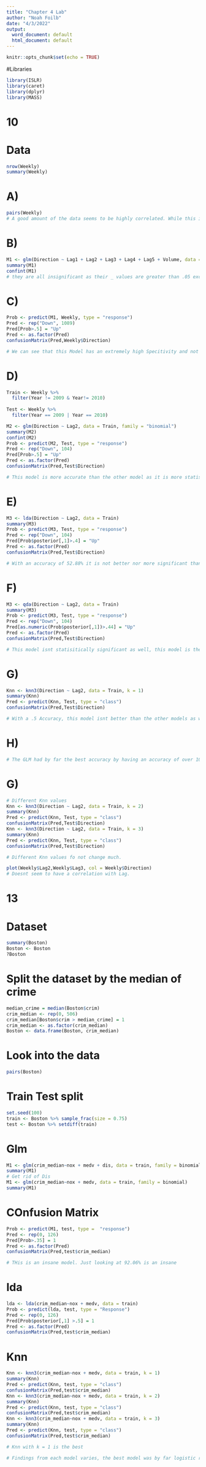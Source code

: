 ---
title: "Chapter 4 Lab"
author: "Noah Foilb"
date: "4/3/2022"
output:
  word_document: default
  html_document: default
---

```{r setup, include=FALSE}
knitr::opts_chunk$set(echo = TRUE)
```


#Libraries
```{r}
library(ISLR)
library(caret)
library(dplyr)
library(MASS)
```

# 10

# Data
```{r}
nrow(Weekly)
summary(Weekly)
```


# A)
```{r}
pairs(Weekly)
# A good amount of the data seems to be highly correlated. While this is great, we should keep this in mind as to not overfit the model with confounding factors
```

# B)
```{r}
M1 <- glm(Direction ~ Lag1 + Lag2 + Lag3 + Lag4 + Lag5 + Volume, data = Weekly, family = "binomial")
summary(M1)
confint(M1)
# they are all insignificant as their _ values are greater than .05 except Lag2, and their 95% confit intervals pass over 0 except Lag2. I would say this is because they are all highly correlated with eachother. 
```

# C)
```{r}
Prob <- predict(M1, Weekly, type = "response")
Pred <- rep("Down", 1089)
Pred[Prob>.5] = "Up"
Pred <- as.factor(Pred)
confusionMatrix(Pred,Weekly$Direction)

# We can see that this Model has an extremely high Specitivity and not the best accuracy. What we can also tell is that it tends to Guess Up more than Down and is pretty 50/50 for each guess. That is to be expected as the model used for this confusion matrix wasnt statistically significant.
```
# D) 
```{r}
Train <- Weekly %>%
  filter(Year != 2009 & Year!= 2010)
  
Test <- Weekly %>%
  filter(Year == 2009 | Year == 2010)
```

```{r}
M2 <- glm(Direction ~ Lag2, data = Train, family = "binomial")
summary(M2)
confint(M2)
Prob <- predict(M2, Test, type = "response")
Pred <- rep("Down", 104)
Pred[Prob>.5] = "Up"
Pred <- as.factor(Pred)
confusionMatrix(Pred,Test$Direction)

# This model is more accurate than the other model as it is more statistically significant
```

# E) 
```{r}
M3 <- lda(Direction ~ Lag2, data = Train)
summary(M3)
Prob <- predict(M3, Test, type = "response")
Pred <- rep("Down", 104)
Pred[Prob$posterior[,1]>.4] = "Up"
Pred <- as.factor(Pred)
confusionMatrix(Pred,Test$Direction)

# With an accuracy of 52.88% it is not better nor more significant than the other model. 
```

# F)
```{r}
M3 <- qda(Direction ~ Lag2, data = Train)
summary(M3)
Prob <- predict(M3, Test, type = "response")
Pred <- rep("Down", 104)
Pred[as.numeric(Prob$posterior[,1])>.44] = "Up"
Pred <- as.factor(Pred)
confusionMatrix(Pred,Test$Direction)

# This model isnt statisitically significant as well, this model is the worst model so far
```

# G) 
```{r}
Knn <- knn3(Direction ~ Lag2, data = Train, k = 1)
summary(Knn)
Pred <- predict(Knn, Test, type = "class")
confusionMatrix(Pred,Test$Direction)

# With a .5 Accuracy, this model isnt better than the other models as well. 
```

# H)
```{r}
# The GLM had by far the best accuracy by having an accuracy of over 10% of any other model. NOt only this but the missclassification rate is the lowest. 
```

# G)
```{r}
# Different Knn values
Knn <- knn3(Direction ~ Lag2, data = Train, k = 2)
summary(Knn)
Pred <- predict(Knn, Test, type = "class")
confusionMatrix(Pred,Test$Direction)
Knn <- knn3(Direction ~ Lag2, data = Train, k = 3)
summary(Knn)
Pred <- predict(Knn, Test, type = "class")
confusionMatrix(Pred,Test$Direction)

# Different Knn values fo not change much. 
```
```{r}
plot(Weekly$Lag2,Weekly$Lag3, col = Weekly$Direction)
# Doesnt seem to have a correlation with Lag. 
```

# 13 
# Dataset
```{r}
summary(Boston)
Boston <- Boston
?Boston
```

# Split the dataset by the median of crime 
```{r}
median_crime = median(Boston$crim)
crim_median <- rep(0, 506)
crim_median[Boston$crim > median_crime] = 1
crim_median <- as.factor(crim_median)
Boston <- data.frame(Boston, crim_median)
```

# Look into the data
```{r}
pairs(Boston)
```

# Train Test split
```{r}
set.seed(100)
train <- Boston %>% sample_frac(size = 0.75)
test <- Boston %>% setdiff(train)
```

# Glm
```{r}
M1 <- glm(crim_median~nox + medv + dis, data = train, family = binomial)
summary(M1)
# Get rid of Dis
M1 <- glm(crim_median~nox + medv, data = train, family = binomial)
summary(M1)
```

# COnfusion Matrix
```{r}
Prob <- predict(M1, test, type =  "response")
Pred <- rep(0, 126)
Pred[Prob>.35] = 1
Pred <- as.factor(Pred)
confusionMatrix(Pred,test$crim_median)

# THis is an insane model. Just looking at 92.06% is an insane 
```

# lda
```{r}
lda <- lda(crim_median~nox + medv, data = train)
Prob <- predict(lda, test, type = "Response")
Pred <- rep(0, 126)
Pred[Prob$posterior[,1] >.5] = 1
Pred <- as.factor(Pred)
confusionMatrix(Pred,test$crim_median)
```

# Knn
```{r}
Knn <- knn3(crim_median~nox + medv, data = train, k = 1)
summary(Knn)
Pred <- predict(Knn, test, type = "class")
confusionMatrix(Pred,test$crim_median)
Knn <- knn3(crim_median~nox + medv, data = train, k = 2)
summary(Knn)
Pred <- predict(Knn, test, type = "class")
confusionMatrix(Pred,test$crim_median)
Knn <- knn3(crim_median~nox + medv, data = train, k = 3)
summary(Knn)
Pred <- predict(Knn, test, type = "class")
confusionMatrix(Pred,test$crim_median)

# Knn with k = 1 is the best 
```

```{r}
# Findings from each model varies, the best model was by far logistic regression as the misclassification rate is the lowest by far with an accuracy of 92%. This accuracy is scary accurate and could make this model usable in real life. 
```



